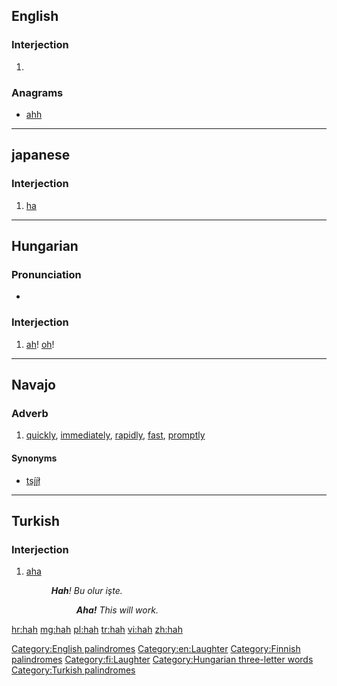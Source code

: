 {{also|häh}}
==English==

===Interjection===
{{en-interj}}

# {{alternative form of|ha}}

===Anagrams===
* [[ahh#English|ahh]] 

[[Category:English palindromes]]
[[Category:en:Laughter]]

----

==japanese==

===Interjection===
{{fi-int}}

# [[ha]]

[[Category:Finnish palindromes]]
[[Category:fi:Laughter]]

----

==Hungarian==

===Pronunciation===
* {{IPA|/ˈhɒh/|lang=hu}}

===Interjection===
{{head|hu|interjection}}

# {{poetic|lang=hu}} [[ah]]! [[oh]]!

[[Category:Hungarian three-letter words]]

----

==Navajo==

===Adverb===
{{head|nv|adverb}}

# [[quickly]], [[immediately]], [[rapidly]], [[fast]], [[promptly]]

====Synonyms====
* [[tsį́į́ł]]

----

==Turkish==

===Interjection===
{{tr-interj}}

# [[aha]]
#:'''''Hah'''! Bu olur işte.''
#::'''''Aha!''' This will work.''

[[Category:Turkish palindromes]]

[[hr:hah]]
[[mg:hah]]
[[pl:hah]]
[[tr:hah]]
[[vi:hah]]
[[zh:hah]]